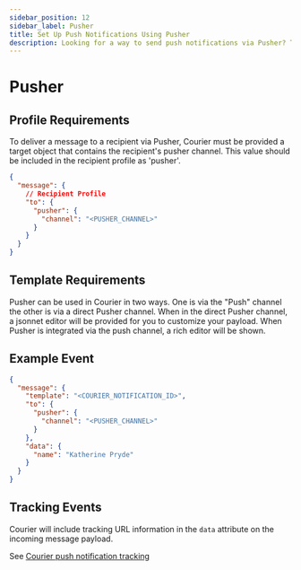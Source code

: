 ```yaml
---
sidebar_position: 12
sidebar_label: Pusher
title: Set Up Push Notifications Using Pusher
description: Looking for a way to send push notifications via Pusher? This step-by-step tutorial will show you how to integrate Pusher's API the easy way.
---
```


# Pusher

## Profile Requirements

To deliver a message to a recipient via Pusher, Courier must be provided a target object that contains the recipient's pusher channel. This value should be included in the recipient profile as 'pusher'.

```json title=JSON
{
  "message": {
    // Recipient Profile
    "to": {
      "pusher": {
        "channel": "<PUSHER_CHANNEL>"
      }
    }
  }
}
```

## Template Requirements

Pusher can be used in Courier in two ways. One is via the "Push" channel the other is via a direct Pusher channel. When in the direct Pusher channel, a jsonnet editor will be provided for you to customize your payload. When Pusher is integrated via the push channel, a rich editor will be shown.

## Example Event

```json title=JSON
{
  "message": {
    "template": "<COURIER_NOTIFICATION_ID>",
    "to": {
      "pusher": {
        "channel": "<PUSHER_CHANNEL>"
      }
    },
    "data": {
      "name": "Katherine Pryde"
    }
  }
}
```

## Tracking Events

Courier will include tracking URL information in the `data` attribute on the incoming message payload.

See [Courier push notification tracking](../push/intro.mdx#tracking)
